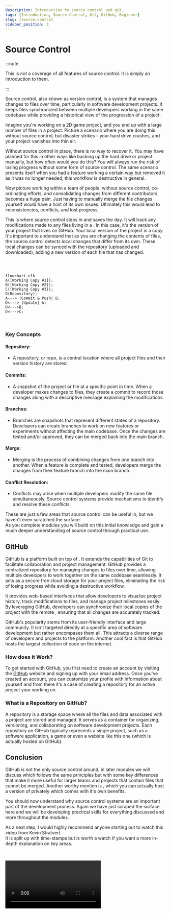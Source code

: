 ```yaml
---
description: Introduction to source control and git.
tags: [Introduction, Source Control, Git, GitHub, Beginner]
slug: /source-control
sidebar_position: 3
---
```



# Source Control

:::note

This is not a coverage of all features of source control. It is simply an introduction to them.

:::

Source control, also known as version control, is a system that manages changes to files over time, particularly in software development projects. It keeps files synchronized between multiple
developers working in the same codebase while providing a historical view of the progression of a project.

Imagine you're working on a 2D game project, and you end up with a large number of files in a project. Picture a scenario where you are doing this without source control,
but disaster strikes – your hard drive crashes, and your project vanishes into thin air.

Without source control in place, there is no way to recover it. You may have planned for this in other ways like backing up the hard drive or project manually,
but how often would you do this? You will always run the risk of losing progress without some form of source control. The same scenario presents itself when
you had a feature working a certain way but removed it as it was no longer needed, this workflow is destructive in general.

Now picture working within a team of people, without source control, co-ordinating efforts, and consolidating changes from different contributors becomes
a huge pain. Just having to manually merge the file changes yourself would have a host of its own issues. Ultimately this would lead to inconsistencies, conflicts, and lost progress.

This is where source control steps in and saves the day. It will track any modifications made to any files living in a <TextTooltip text="Repository"/>.
In this case, it's the version of your project that lives on GitHub. Your local version of the project is a copy.
It's important to understand that as you are changing the contents of files, the source control detects local changes that differ from its own.
These local changes can be synced with the repository (uploaded and downloaded), adding a new version of each file that has changed.

&nbsp;

```mermaid

flowchart-elk
A([Working Copy #1]);
B([Working Copy #2]);
C([Working Copy #3]);
D(Repository);
A---> |Commit & Push| D;
D<---> |Update| A;
D<--->B;
D<--->C;

```

&nbsp;

### Key Concepts

#### Repository:
- A repository, or repo, is a central location where all project files and their version history are stored.

#### Commits:
- A snapshot of the project or file at a specific point in time. When a developer makes changes to files, they create a commit to record those changes along with a descriptive message explaining the modifications.

#### Branches:
- Branches are snapshots that represent different states of a repository. Developers can create branches to work on new features or experiments without affecting the main codebase. Once the changes are tested and/or approved,
they can be merged back into the main branch.

#### Merge:
- Merging is the process of combining changes from one branch into another. When a feature is complete and tested, developers merge the changes from their feature branch into the main branch.

#### Conflict Resolution:
- Conflicts may arise when multiple developers modify the same file simultaneously. Source control systems provide mechanisms to identify and resolve these conflicts.

These are just a few areas that source control can be useful in, but we haven't even scratched the surface.\
As you complete modules you will build on this initial knowledge and gain a much deeper understanding of source control through practical use.

## GitHub

GitHub is a platform built on top of <TextTooltip text="Git"/>. It extends the capabilities of Git to facilitate collaboration and project management.
GitHub provides a centralized repository for managing changes to files over time, allowing multiple developers to work together on the same codebase seamlessly.
It acts as a secure free cloud storage for your project files, eliminating the risk of losing progress while avoiding a destructive workflow.

It provides web-based interfaces that allow developers to visualize project history, track modifications to files, and manage project milestones easily.
By leveraging GitHub, developers can synchronize their local copies of the project with the remote <TextTooltip text="repository"/>,
ensuring that all changes are accurately tracked.

GitHub's popularity stems from its user-friendly interface and large community. It isn't targeted directly at a specific area of software development but rather encompases them all.
This attracts a diverse range of developers and projects to the platform. Another cool fact is that GitHub hosts the largest collection of <TextTooltip text="open-source"/> code on the internet.

### How does it Work?

To get started with GitHub, you first need to create an account by visiting the [GitHub](https://github.com/) website and signing up with your email address.
Once you've created an account, you can customize your profile with information about yourself and from there it's a case of creating a repository for an active project your working on.

### What is a Repository on GitHub?

A repository is a storage space where all the files and data associated with a project are stored and managed. It serves as a container for organizing, versioning, and
collaborating on software development projects. Each repository on GitHub typically represents a single project, such as a software application,
a game or even a website like this one (which is actually hosted on GitHub).

## Conclusion

GitHub is not the only source control around, in later modules we will discuss <TextTooltip text="Perforce"/> which follows the same principles but with some key differences that make it more useful for
larger teams and projects that contain files that cannot be merged. Another worthy mention is <TextTooltip text="GitLab"/>, which you can actually host a version of privately which comes with it's
own benefits.

You should now understand why source control systems are an important part of the development process.
Again we have just scraped the surface here and we will be developing practical skills for everything discussed and more throughout the modules.

As a next step, I would highly recommend anyone starting out to watch this video from Kevin Stratvert.\
It is split up with time-stamps but is worth a watch if you want a more in-depth explanation on key areas.

<p>&nbsp;</p>
<Video link="https://www.youtube.com/embed/tRZGeaHPoaw"/>
<p>&nbsp;</p>
